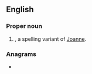 {{also|Joann|Jo-Ann}}
==English==

===Proper noun===
{{en-proper noun}}

# {{given name|lang=en|female|from=Hebrew}}, a spelling variant of [[Joanne]].

===Anagrams===
* {{anagrams|en|a=ajnno|Jonna}}